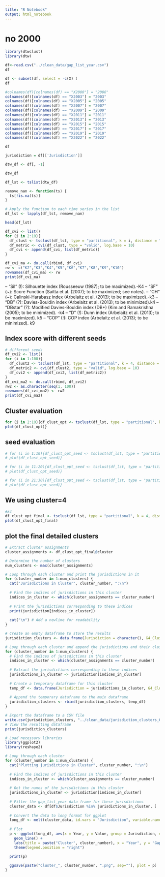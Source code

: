 ```yaml
---
title: "R Notebook"
output: html_notebook
---
```

# no 2000

```r
library(dtwclust)
library(dtw)
```



```r
df<-read.csv("../clean_data/gap_list_year.csv")
df
```
```r
df <- subset(df, select = -c(X) )
df
```

```r
#colnames(df)[colnames(df) == "X2000"] = "2000"
colnames(df)[colnames(df) == "X2003"] = "2003"
colnames(df)[colnames(df) == "X2005"] = "2005"
colnames(df)[colnames(df) == "X2007"] = "2007"
colnames(df)[colnames(df) == "X2009"] = "2009"
colnames(df)[colnames(df) == "X2011"] = "2011"
colnames(df)[colnames(df) == "X2013"] = "2013"
colnames(df)[colnames(df) == "X2015"] = "2015"
colnames(df)[colnames(df) == "X2017"] = "2017"
colnames(df)[colnames(df) == "X2019"] = "2019"
colnames(df)[colnames(df) == "X2022"] = "2022"
```
```r
df
```


```r
jurisdiction = df[['Jurisdiction']]
```
```r
dtw_df <- df[, -1]
```


```r
dtw_df
```


```r
df_lst <- tslist(dtw_df)
```
```r
remove_nan <- function(ts) {
  ts[!is.na(ts)]
}

# Apply the function to each time series in the list
df_lst <- lapply(df_lst, remove_nan)
```
```r
head(df_lst)
```



```r
df_cvi <- list()
for (i in 2:10){
  df_clust <- tsclust(df_lst, type = "partitional", k = i, distance = "dtw_basic", centroid = "pam")
  df_metric <- cvi(df_clust, type = "valid", log.base = 10)
  df_cvi <- append(df_cvi, list(df_metric))
}
```

```r
df_cvi_ma <- do.call(rbind, df_cvi)
rw <- c("K2","K3","K4","K5","K6","K7","K8","K9","K10")
rownames(df_cvi_ma) <- rw
print(df_cvi_ma)
```
– "Sil" (!): Silhouette index (Rousseeuw (1987); to be maximized).-K4
– "SF" (~): Score Function (Saitta et al. (2007); to be maximized; see notes).
– "CH" (~): Calinski-Harabasz index (Arbelaitz et al. (2013); to be maximized).-k3
– "DB" (?): Davies-Bouldin index (Arbelaitz et al. (2013); to be minimized).k4
– "DBstar" (?): Modified Davies-Bouldin index (DB*) (Kim and Ramakrishna (2005); to be minimized). -k4
– "D" (!): Dunn index (Arbelaitz et al. (2013); to be maximized). k5
– "COP" (!): COP index (Arbelaitz et al. (2013); to be minimized). k9

## Index score with different seeds
```r
# different seeds
df_cvi2 <- list()
for (i in 1:100){
  df_clust2 <- tsclust(df_lst, type = "partitional", k = 4, distance = "dtw_basic", centroid = "pam", seed=i)
  df_metric2 <- cvi(df_clust2, type = "valid", log.base = 10)
  df_cvi2 <- append(df_cvi2, list(df_metric2))
}
df_cvi_ma2 <- do.call(rbind, df_cvi2)
rw2 <- as.character(seq(1, 100))
rownames(df_cvi_ma2) <- rw2
print(df_cvi_ma2)
```




## Cluster evaluation

```r
for (i in 2:10){df_clust_opt <- tsclust(df_lst, type = "partitional", k = i, distance = "dtw", centroid = "pam",seed = 700)
plot(df_clust_opt)}
```




## seed evaluation
```r
# for (i in 1:10){df_clust_opt_seed <- tsclust(df_lst, type = "partitional", k = 4, distance = "dtw", centroid = "pam",seed = i)
# plot(df_clust_opt_seed)}
```
```r
# for (i in 11:20){df_clust_opt_seed <- tsclust(df_lst, type = "partitional", k = 4, distance = "dtw", centroid = "pam",seed = i)
# plot(df_clust_opt_seed)}
```

```r
# for (i in 21:30){df_clust_opt_seed <- tsclust(df_lst, type = "partitional", k = 4, distance = "dtw", centroid = "pam",seed = i)
# plot(df_clust_opt_seed)}
```

## We using cluster=4
```r
#k4
df_clust_opt_final <- tsclust(df_lst, type = "partitional", k = 4, distance = "dtw", centroid = "pam",seed = 700)
plot(df_clust_opt_final)
```

## plot the final detailed clusters
```r
# Extract cluster assignments
cluster_assignments <- df_clust_opt_final@cluster

# Determine the number of clusters
num_clusters <- max(cluster_assignments)

# Loop through each cluster and print the jurisdictions in it
for (cluster_number in 1:num_clusters) {
  cat("Jurisdictions in Cluster", cluster_number, ":\n")
  
  # Find the indices of jurisdictions in this cluster
  indices_in_cluster <- which(cluster_assignments == cluster_number)
  
  # Print the jurisdictions corresponding to these indices
  print(jurisdiction[indices_in_cluster])
  
  cat("\n") # Add a newline for readability
}
```
```r
# Create an empty dataframe to store the results
jurisdiction_clusters <- data.frame(Jurisdiction = character(), G4_Cluster = numeric(), stringsAsFactors = FALSE)

# Loop through each cluster and append the jurisdictions and their cluster number to the dataframe
for (cluster_number in 1:num_clusters) {
  # Find the indices of jurisdictions in this cluster
  indices_in_cluster <- which(cluster_assignments == cluster_number)
  
  # Extract the jurisdictions corresponding to these indices
  jurisdictions_in_cluster <- jurisdiction[indices_in_cluster]
  
  # Create a temporary dataframe for this cluster
  temp_df <- data.frame(Jurisdiction = jurisdictions_in_cluster, G4_Cluster = rep(cluster_number, length(jurisdictions_in_cluster)), stringsAsFactors = FALSE)
  
  # Append the temporary dataframe to the main dataframe
  jurisdiction_clusters <- rbind(jurisdiction_clusters, temp_df)
}

# Export the dataframe to a CSV file
write.csv(jurisdiction_clusters, "../clean_data/jurisdiction_clusters_G4.csv", row.names = FALSE)
# View the resulting dataframe
print(jurisdiction_clusters)
```



```r
# Load necessary libraries
library(ggplot2)
library(reshape2)

# Loop through each cluster
for (cluster_number in 1:num_clusters) {
  cat("Plotting jurisdictions in Cluster", cluster_number, ":\n")
  
  # Find the indices of jurisdictions in this cluster
  indices_in_cluster <- which(cluster_assignments == cluster_number)
  
  # Get the names of the jurisdictions in this cluster
  jurisdictions_in_cluster <- jurisdiction[indices_in_cluster]
  
  # Filter the gap_list_year data frame for these jurisdictions
  cluster_data <- df[df$Jurisdiction %in% jurisdictions_in_cluster, ]
  
  # Convert the data to long format for ggplot
  long_df <- melt(cluster_data, id.vars = "Jurisdiction", variable.name = "Year", value.name = "Value")
  
  # Plot
  p <- ggplot(long_df, aes(x = Year, y = Value, group = Jurisdiction, color = Jurisdiction)) +
    geom_line() +
    labs(title = paste("Cluster", cluster_number), x = "Year", y = "Gap") +
    theme(legend.position = "right")
  
  print(p)

  ggsave(paste("cluster_", cluster_number, ".png", sep=""), plot = p)
}
```

